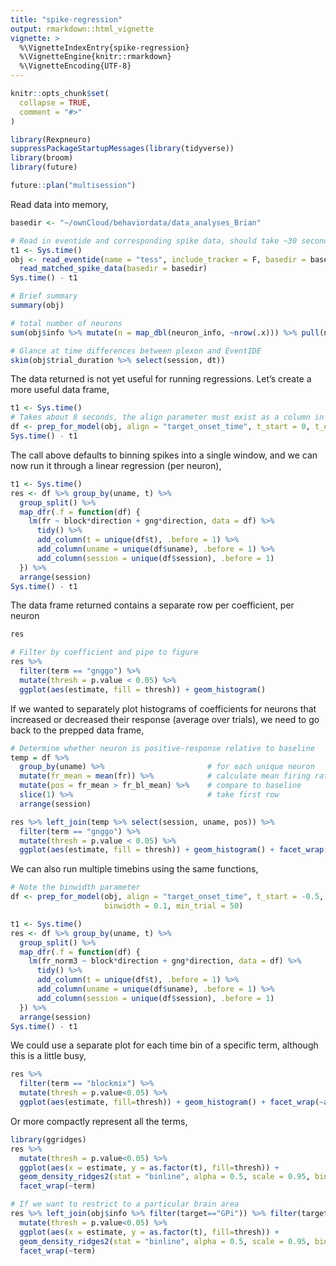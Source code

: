 ```yaml
---
title: "spike-regression"
output: rmarkdown::html_vignette
vignette: >
  %\VignetteIndexEntry{spike-regression}
  %\VignetteEngine{knitr::rmarkdown}
  %\VignetteEncoding{UTF-8}
---
```


```r
knitr::opts_chunk$set(
  collapse = TRUE,
  comment = "#>"
)
```

```r
library(Rexpneuro)
suppressPackageStartupMessages(library(tidyverse))
library(broom)
library(future)

future::plan("multisession")
```

Read data into memory,
```r
basedir <- "~/ownCloud/behaviordata/data_analyses_Brian"

# Read in eventide and corresponding spike data, should take ~30 seconds
t1 <- Sys.time()
obj <- read_eventide(name = "tess", include_tracker = F, basedir = basedir) %>%
  read_matched_spike_data(basedir = basedir)
Sys.time() - t1

# Brief summary
summary(obj)

# total number of neurons
sum(obj$info %>% mutate(n = map_dbl(neuron_info, ~nrow(.x))) %>% pull(n))

# Glance at time differences between plexon and EventIDE
skim(obj$trial_duration %>% select(session, dt))
```

The data returned is not yet useful for running regressions. Let's create a more
useful data frame,
```r
t1 <- Sys.time()
# Takes about 8 seconds, the align parameter must exist as a column in obj$trial_data
df <- prep_for_model(obj, align = "target_onset_time", t_start = 0, t_end = 0.5, min_trial = 50)
Sys.time() - t1
```

The call above defaults to binning spikes into a single window, and we can now run
it through a linear regression (per neuron),
```r
t1 <- Sys.time()
res <- df %>% group_by(uname, t) %>%
  group_split() %>%
  map_dfr(.f = function(df) {
    lm(fr ~ block*direction + gng*direction, data = df) %>%
      tidy() %>%
      add_column(t = unique(df$t), .before = 1) %>%
      add_column(uname = unique(df$uname), .before = 1) %>%
      add_column(session = unique(df$session), .before = 1)
  }) %>%
  arrange(session)
Sys.time() - t1
```
The data frame returned contains a separate row per coefficient, per neuron
```r
res

# Filter by coefficient and pipe to figure
res %>% 
  filter(term == "gnggo") %>% 
  mutate(thresh = p.value < 0.05) %>% 
  ggplot(aes(estimate, fill = thresh)) + geom_histogram()
```

If we wanted to separately plot histograms of coefficients for neurons that 
increased or decreased their response (average over trials), we need to go back
to the prepped data frame,

```r
# Determine whether neuron is positive-response relative to baseline
temp = df %>% 
  group_by(uname) %>%                       # for each unique neuron
  mutate(fr_mean = mean(fr)) %>%            # calculate mean firing rate in window
  mutate(pos = fr_mean > fr_bl_mean) %>%    # compare to baseline
  slice(1) %>%                              # take first row
  arrange(session)

res %>% left_join(temp %>% select(session, uname, pos)) %>%
  filter(term == "gnggo") %>% 
  mutate(thresh = p.value < 0.05) %>% 
  ggplot(aes(estimate, fill = thresh)) + geom_histogram() + facet_wrap(~pos)
```

We can also run multiple timebins using the same functions,
```r
# Note the binwidth parameter
df <- prep_for_model(obj, align = "target_onset_time", t_start = -0.5, t_end = 0.5, 
                     binwidth = 0.1, min_trial = 50)

t1 <- Sys.time()
res <- df %>% group_by(uname, t) %>%
  group_split() %>%
  map_dfr(.f = function(df) {
    lm(fr_norm3 ~ block*direction + gng*direction, data = df) %>%
      tidy() %>%
      add_column(t = unique(df$t), .before = 1) %>%
      add_column(uname = unique(df$uname), .before = 1) %>%
      add_column(session = unique(df$session), .before = 1)
  }) %>%
  arrange(session)
Sys.time() - t1
```

We could use a separate plot for each time bin of a specific term, although this 
is a little busy,
```r
res %>% 
  filter(term == "blockmix") %>% 
  mutate(thresh = p.value<0.05) %>% 
  ggplot(aes(estimate, fill=thresh)) + geom_histogram() + facet_wrap(~as.factor(t))
```

Or more compactly represent all the terms,
```r
library(ggridges)
res %>% 
  mutate(thresh = p.value<0.05) %>% 
  ggplot(aes(x = estimate, y = as.factor(t), fill=thresh)) + 
  geom_density_ridges2(stat = "binline", alpha = 0.5, scale = 0.95, bins = 60) + 
  facet_wrap(~term)

# If we want to restrict to a particular brain area
res %>% left_join(obj$info %>% filter(target=="GPi")) %>% filter(target == "GPi") %>%
  mutate(thresh = p.value<0.05) %>% 
  ggplot(aes(x = estimate, y = as.factor(t), fill=thresh)) + 
  geom_density_ridges2(stat = "binline", alpha = 0.5, scale = 0.95, bins = 60) + 
  facet_wrap(~term)
```
